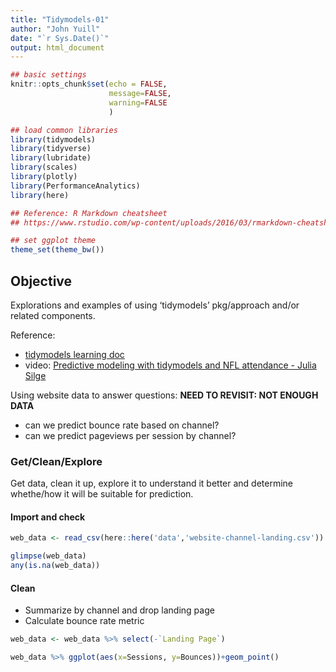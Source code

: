 ```yaml
---
title: "Tidymodels-01"
author: "John Yuill"
date: "`r Sys.Date()`"
output: html_document
---
```


```r
## basic settings
knitr::opts_chunk$set(echo = FALSE,
                      message=FALSE,
                      warning=FALSE
                      )

## load common libraries
library(tidymodels)
library(tidyverse)
library(lubridate)
library(scales)
library(plotly)
library(PerformanceAnalytics)
library(here)

## Reference: R Markdown cheatsheet
## https://www.rstudio.com/wp-content/uploads/2016/03/rmarkdown-cheatsheet-2.0.pdf

## set ggplot theme
theme_set(theme_bw())
```

## Objective {.tabset}

Explorations and examples of using 'tidymodels' pkg/approach and/or related components.

Reference:

* [tidymodels learning doc](https://www.tidymodels.org/learn/)
* video: [Predictive modeling with tidymodels and NFL attendance - Julia Silge](https://www.youtube.com/watch?v=LPptRkGoYMg&t=141s)

Using website data to answer questions: **NEED TO REVISIT: NOT ENOUGH DATA**

* can we predict bounce rate based on channel?
* can we predict pageviews per session by channel?

### Get/Clean/Explore

Get data, clean it up, explore it to understand it better and determine whethe/how it will be suitable for prediction.

#### Import and check

```r
web_data <- read_csv(here::here('data','website-channel-landing.csv'))

glimpse(web_data)
any(is.na(web_data))

```

#### Clean

* Summarize by channel and drop landing page
* Calculate bounce rate metric

```r
web_data <- web_data %>% select(-`Landing Page`)

web_data %>% ggplot(aes(x=Sessions, y=Bounces))+geom_point()
```

